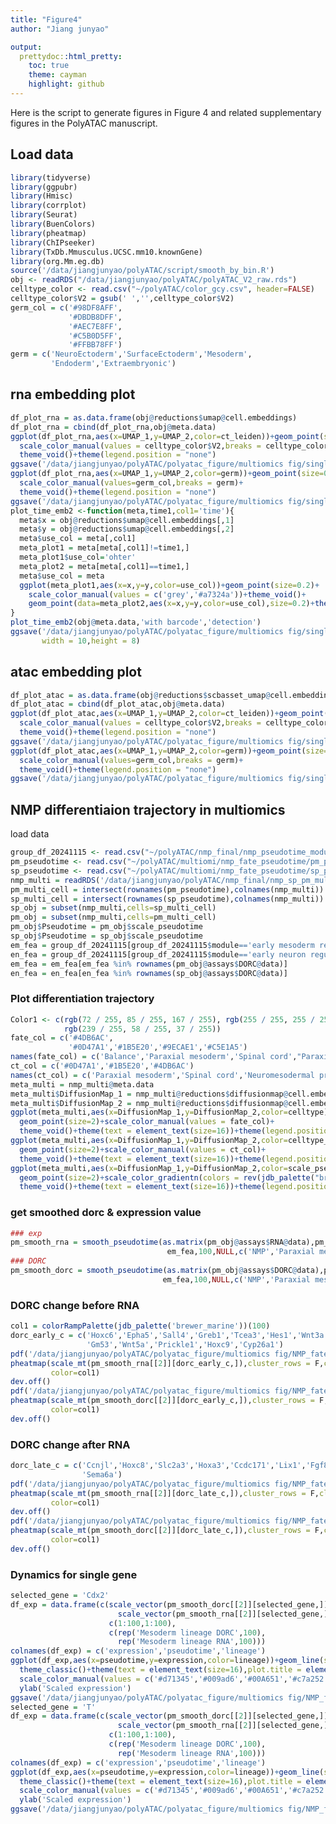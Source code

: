 ```yaml
---
title: "Figure4"
author: "Jiang junyao"

output: 
  prettydoc::html_pretty:
    toc: true
    theme: cayman
    highlight: github
---
```

Here is the script to generate figures in Figure 4 and related supplementary figures in the PolyATAC manuscript.

## Load data
```r
library(tidyverse)
library(ggpubr)
library(Hmisc)
library(corrplot)
library(Seurat)
library(BuenColors)
library(pheatmap)
library(ChIPseeker)
library(TxDb.Mmusculus.UCSC.mm10.knownGene)
library(org.Mm.eg.db)
source('/data/jiangjunyao/polyATAC/script/smooth_by_bin.R')
obj <- readRDS("/data/jiangjunyao/polyATAC/polyATAC_V2_raw.rds")
celltype_color <- read.csv("~/polyATAC/color_gcy.csv", header=FALSE)
celltype_color$V2 = gsub(' ','',celltype_color$V2)
germ_col = c('#98DF8AFF',
             '#DBDB8DFF',
             '#AEC7E8FF',
             '#C5B0D5FF',
             '#FFBB78FF')
germ = c('NeuroEctoderm','SurfaceEctoderm','Mesoderm',
         'Endoderm','Extraembryonic')
```

## rna embedding plot
```r
df_plot_rna = as.data.frame(obj@reductions$umap@cell.embeddings)
df_plot_rna = cbind(df_plot_rna,obj@meta.data)
ggplot(df_plot_rna,aes(x=UMAP_1,y=UMAP_2,color=ct_leiden))+geom_point(size=0.2)+
  scale_color_manual(values = celltype_color$V2,breaks = celltype_color$V1)+
  theme_void()+theme(legend.position = "none")
ggsave('/data/jiangjunyao/polyATAC/polyatac_figure/multiomics fig/single cell embedding/rna embedding celltype.pdf',width = 10,height = 8)
ggplot(df_plot_rna,aes(x=UMAP_1,y=UMAP_2,color=germ))+geom_point(size=0.2)+
  scale_color_manual(values=germ_col,breaks = germ)+
  theme_void()+theme(legend.position = "none")
ggsave('/data/jiangjunyao/polyATAC/polyatac_figure/multiomics fig/single cell embedding/rna embedding germ.pdf',width = 10,height = 8)
plot_time_emb2 <-function(meta,time1,col1='time'){
  meta$x = obj@reductions$umap@cell.embeddings[,1]
  meta$y = obj@reductions$umap@cell.embeddings[,2]
  meta$use_col = meta[,col1]
  meta_plot1 = meta[meta[,col1]!=time1,]
  meta_plot1$use_col='ohter'
  meta_plot2 = meta[meta[,col1]==time1,]
  meta$use_col = meta
  ggplot(meta_plot1,aes(x=x,y=y,color=use_col))+geom_point(size=0.2)+
    scale_color_manual(values = c('grey','#a7324a'))+theme_void()+
    geom_point(data=meta_plot2,aes(x=x,y=y,color=use_col),size=0.2)+theme(legend.position = "none")
}
plot_time_emb2(obj@meta.data,'with barcode','detection')
ggsave('/data/jiangjunyao/polyATAC/polyatac_figure/multiomics fig/single cell embedding/rna embedding detected barcodes.pdf',
       width = 10,height = 8)
```

## atac embedding plot
```r
df_plot_atac = as.data.frame(obj@reductions$scbasset_umap@cell.embeddings)
df_plot_atac = cbind(df_plot_atac,obj@meta.data)
ggplot(df_plot_atac,aes(x=UMAP_1,y=UMAP_2,color=ct_leiden))+geom_point(size=0.2)+
  scale_color_manual(values = celltype_color$V2,breaks = celltype_color$V1)+
  theme_void()+theme(legend.position = "none")
ggsave('/data/jiangjunyao/polyATAC/polyatac_figure/multiomics fig/single cell embedding/atac embedding celltype.pdf',width = 10,height = 8)
ggplot(df_plot_atac,aes(x=UMAP_1,y=UMAP_2,color=germ))+geom_point(size=0.2)+
  scale_color_manual(values=germ_col,breaks = germ)+
  theme_void()+theme(legend.position = "none")
ggsave('/data/jiangjunyao/polyATAC/polyatac_figure/multiomics fig/single cell embedding/atac embedding germ.pdf',width = 10,height = 8)
```

## NMP differentiaion trajectory in multiomics

load data
```r
group_df_20241115 <- read.csv("~/polyATAC/nmp_final/nmp_pseudotime_module/only_rna/group_df_20241115.csv", row.names=1)
pm_pseudotime <- read.csv("~/polyATAC/multiomi/nmp_fate_pseudotime/pm_pseudotime.csv", row.names=1)
sp_pseudotime <- read.csv("~/polyATAC/multiomi/nmp_fate_pseudotime/sp_pseudotime.csv", row.names=1)
nmp_multi = readRDS('/data/jiangjunyao/polyATAC/nmp_final/nmp_sp_pm_multiome.rds')
pm_multi_cell = intersect(rownames(pm_pseudotime),colnames(nmp_multi))
sp_multi_cell = intersect(rownames(sp_pseudotime),colnames(nmp_multi))
sp_obj = subset(nmp_multi,cells=sp_multi_cell)
pm_obj = subset(nmp_multi,cells=pm_multi_cell)
pm_obj$Pseudotime = pm_obj$scale_pseudotime
sp_obj$Pseudotime = sp_obj$scale_pseudotime
em_fea = group_df_20241115[group_df_20241115$module=='early mesoderm regulate',1]
en_fea = group_df_20241115[group_df_20241115$module=='early neuron regulate',1]
em_fea = em_fea[em_fea %in% rownames(pm_obj@assays$DORC@data)]
en_fea = en_fea[en_fea %in% rownames(sp_obj@assays$DORC@data)]
```

### Plot differentiation trajectory
```r
Color1 <- c(rgb(72 / 255, 85 / 255, 167 / 255), rgb(255 / 255, 255 / 255, 255 / 255),
            rgb(239 / 255, 58 / 255, 37 / 255))
fate_col = c('#4DB6AC',
             '#0D47A1','#1B5E20','#9ECAE1','#C5E1A5')
names(fate_col) = c('Balance','Paraxial mesoderm','Spinal cord',"Paraxial_mesoderm_bias","Spinal_cord_bias")
ct_col = c('#0D47A1','#1B5E20','#4DB6AC')
names(ct_col) = c('Paraxial mesoderm','Spinal cord','Neuromesodermal progenitors')
meta_multi = nmp_multi@meta.data
meta_multi$DiffusionMap_1 = nmp_multi@reductions$diffusionmap@cell.embeddings[,1]
meta_multi$DiffusionMap_2 = nmp_multi@reductions$diffusionmap@cell.embeddings[,2]
ggplot(meta_multi,aes(x=DiffusionMap_1,y=DiffusionMap_2,color=celltype))+
  geom_point(size=2)+scale_color_manual(values = fate_col)+
  theme_void()+theme(text = element_text(size=16))+theme(legend.position = "none")
ggplot(meta_multi,aes(x=DiffusionMap_1,y=DiffusionMap_2,color=celltype_ori))+
  geom_point(size=2)+scale_color_manual(values = ct_col)+
  theme_void()+theme(text = element_text(size=16))+theme(legend.position = "none")
ggplot(meta_multi,aes(x=DiffusionMap_1,y=DiffusionMap_2,color=scale_pseudotime))+
  geom_point(size=2)+scale_color_gradientn(colors = rev(jdb_palette("brewer_marine")))+
  theme_void()+theme(text = element_text(size=16))+theme(legend.position = "none")
```

### get smoothed dorc & expression value
```r
### exp
pm_smooth_rna = smooth_pseudotime(as.matrix(pm_obj@assays$RNA@data),pm_obj@meta.data,
                                   em_fea,100,NULL,c('NMP','Paraxial mesoderm'))
### DORC
pm_smooth_dorc = smooth_pseudotime(as.matrix(pm_obj@assays$DORC@data),pm_obj@meta.data,
                                  em_fea,100,NULL,c('NMP','Paraxial mesoderm'))
```

### DORC change before RNA
```r
col1 = colorRampPalette(jdb_palette('brewer_marine'))(100)
dorc_early_c = c('Hoxc6','Epha5','Sall4','Greb1','Tcea3','Hes1','Wnt3a','Hoxc5','Cdx4','Cdx2','Hoxa9','Hoxc8',
                 'Gm53','Wnt5a','Prickle1','Hoxc9','Cyp26a1')
pdf('/data/jiangjunyao/polyATAC/polyatac_figure/multiomics fig/NMP_fate_analysis/dynamics_heatmap/PM_early_RNA.pdf',width = 6,height = 5)
pheatmap(scale_mt(pm_smooth_rna[[2]][dorc_early_c,]),cluster_rows = F,cluster_cols = F,border_color = NA,
         color=col1)
dev.off()
pdf('/data/jiangjunyao/polyATAC/polyatac_figure/multiomics fig/NMP_fate_analysis/dynamics_heatmap/PM_early_DORC.pdf',width = 6,height = 5)
pheatmap(scale_mt(pm_smooth_dorc[[2]][dorc_early_c,]),cluster_rows = F,cluster_cols = F,border_color = NA,
         color=col1)
dev.off()
```

### DORC change after RNA
```r
dorc_late_c = c('Ccnjl','Hoxc8','Slc2a3','Hoxa3','Ccdc171','Lix1','Fgf8','Myh9','Mcc','T','Evx1os',
                'Sema6a')
pdf('/data/jiangjunyao/polyATAC/polyatac_figure/multiomics fig/NMP_fate_analysis/dynamics_heatmap/PM_late_RNA.pdf',width = 6,height = 5)
pheatmap(scale_mt(pm_smooth_rna[[2]][dorc_late_c,]),cluster_rows = F,cluster_cols = F,border_color = NA,
         color=col1)
dev.off()
pdf('/data/jiangjunyao/polyATAC/polyatac_figure/multiomics fig/NMP_fate_analysis/dynamics_heatmap/PM_late_DORC.pdf',width = 6,height = 5)
pheatmap(scale_mt(pm_smooth_dorc[[2]][dorc_late_c,]),cluster_rows = F,cluster_cols = F,border_color = NA,
         color=col1)
dev.off()
```

### Dynamics for single gene
```r
selected_gene = 'Cdx2'
df_exp = data.frame(c(scale_vector(pm_smooth_dorc[[2]][selected_gene,]),
                        scale_vector(pm_smooth_rna[[2]][selected_gene,])),
                      c(1:100,1:100),
                      c(rep('Mesoderm lineage DORC',100),
                        rep('Mesoderm lineage RNA',100)))
colnames(df_exp) = c('expression','pseudotime','lineage')
ggplot(df_exp,aes(x=pseudotime,y=expression,color=lineage))+geom_line(size=0.5)+
  theme_classic()+theme(text = element_text(size=16),plot.title = element_text(hjust = 0.5))+
  scale_color_manual(values = c('#d71345','#009ad6','#00A651','#c7a252'))+ggtitle(selected_gene)+
  ylab('Scaled expression')
ggsave('/data/jiangjunyao/polyATAC/polyatac_figure/multiomics fig/NMP_fate_analysis/dynamics_heatmap/early_cdx2.pdf',width = 7.5,height = 5)
selected_gene = 'T'
df_exp = data.frame(c(scale_vector(pm_smooth_dorc[[2]][selected_gene,]),
                        scale_vector(pm_smooth_rna[[2]][selected_gene,])),
                      c(1:100,1:100),
                      c(rep('Mesoderm lineage DORC',100),
                        rep('Mesoderm lineage RNA',100)))
colnames(df_exp) = c('expression','pseudotime','lineage')
ggplot(df_exp,aes(x=pseudotime,y=expression,color=lineage))+geom_line(size=0.5)+
  theme_classic()+theme(text = element_text(size=16),plot.title = element_text(hjust = 0.5))+
  scale_color_manual(values = c('#d71345','#009ad6','#00A651','#c7a252'))+ggtitle(selected_gene)+
  ylab('Scaled expression')
ggsave('/data/jiangjunyao/polyATAC/polyatac_figure/multiomics fig/NMP_fate_analysis/dynamics_heatmap/late_T.pdf',width = 7.5,height = 5)

```